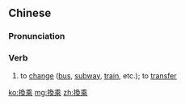 ==Chinese==
{{zh-forms|s=换乘}}

===Pronunciation===
{{zh-pron
|m=huànchéng
|c=wun6 sing4
|cat=v
}}

===Verb===
{{zh-verb}}

# to [[change]] ([[bus]], [[subway]], [[train]], etc.); to [[transfer]]

[[ko:換乘]]
[[mg:換乘]]
[[zh:換乘]]